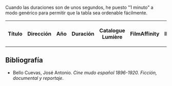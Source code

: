 {{header|1=Cine mudo en España}}
{{cine}}

Cuando las duraciones son de unos segundos, he puesto "1 minuto" a modo genérico para permitir que la tabla sea ordenable fácilmente.

<table class="wikitable sortable" width="100%" style="text-align: center;">
<tr>
    <th>Título</th>
    <th>Dirección</th>
    <th>Año</th>
    <th>Duración</th>
    <th>Catalogue Lumière</th>
    <th>FilmAffinity</th>
    <th>IMDb</th>
    <th>Wikidata</th>
    <th>YouTube</th>
</tr>

{{cine-mudo-espana-template|titulo=Baile en el vivac|titulo-original=Danse au bivouac|direccion=Alexandre Promio|año=1896|duracion=1 minuto|cl=danse-au-bivouac|fa=150040|imdb=tt1654009|wikidata=Q27832142|youtube=TVkF-8zG5jI}}

{{cine-mudo-espana-template|titulo=Cambio de guardia en el Palacio Real|titulo-original=Hallebardiers de la Reine|direccion=Alexandre Promio|año=1896|duracion=1 minuto|cl=hallebardiers-de-la-reine|fa=883720|imdb=no|wikidata=Q27832163|youtube=A3UeJ2aPhHc}}

{{cine-mudo-espana-template|titulo=Carga de los lanceros de la reina|titulo-original=Lanciers de la Reine, charge|direccion=Alexandre Promio|año=1896|duracion=1 minuto|cl=lanciers-de-la-reine-charge|fa=655470|imdb=tt3187610|wikidata=no|youtube=no}}

{{cine-mudo-espana-template|titulo=Ciclistas militares|titulo-original=Cyclistes militaires|direccion=Alexandre Promio|año=1896|duracion=1 minuto|cl=cyclistes-militaires|fa=453662|imdb=no|wikidata=no|youtube=no}}

{{cine-mudo-espana-template|titulo=El cuerpo de alabarderos saliendo del Palacio Real|titulo-original=Garde descendante du palais royal|direccion=Alexandre Promio|año=1896|duracion=1 minuto|cl=garde-descendante-du-palais-royal|fa=no|imdb=no|wikidata=no|youtube=no}}

{{cine-mudo-espana-template|titulo=Descarga de un barco en el puerto de Barcelona|titulo-original=Déchargement d'un navire|direccion=Alexandre Promio|año=1896|duracion=1 minuto|cl=dechargement-dun-navire|fa=no|imdb=no|wikidata=no|youtube=no}}

{{cine-mudo-espana-template|titulo=Desfile de los lanceros de la reina|titulo-original=Lanciers de la Reine, défilé|direccion=Alexandre Promio|año=1896|duracion=1 minuto|cl=lanciers-de-la-reine-defile|fa=no|imdb=no|wikidata=no|youtube=no}}

{{cine-mudo-espana-template|titulo=Desfile del cuerpo de ingenieros|titulo-original=Défilé du genié|direccion=Alexandre Promio|año=1896|duracion=1 minuto|cl=defile-du-genie|fa=no|imdb=no|wikidata=no|youtube=no}}

{{cine-mudo-espana-template|titulo=Distribución de víveres a los soldados|titulo-original=Distribution des vivres aux soldats|direccion=Alexandre Promio|año=1896|duracion=1 minuto|cl=distribution-des-vivres-aux-soldats|fa=no|imdb=no|wikidata=no|youtube=no}}

{{cine-mudo-espana-template|titulo=Llegada de los toreros a la plaza|titulo-original=Arrivée des toréadors|direccion=Alexandre Promio|año=1896|duracion=1 minuto|cl=arrivee-des-toreadors|fa=no|imdb=tt1672803|wikidata=no|youtube=no}}

{{cine-mudo-espana-template|titulo=Maniobras a bordo del Alfonso XIII|titulo-original=?|direccion=Francis Doublier|año=1896|duracion=?|cl=?|fa=?|imdb=?|wikidata=?|youtube=?}}

{{cine-mudo-espana-template|titulo=Maniobras de la artillería en Vicálvaro|titulo-original=Artillerie (exercice du tir)|direccion=Alexandre Promio|año=1896|duracion=1 minuto|cl=artillerie-exercice-du-tir|fa=no|imdb=no|wikidata=no|youtube=no}}


<!--
{{cine-mudo-espana-template|titulo=|titulo-original=|direccion=|año=|duracion=|cl=|fa=|imdb=|wikidata=|youtube=}}

Añadir enlaces a YouTube reemplazando los " " por "+" https://www.youtube.com/results?search_query=%22Danse+au+bivouac%22+OR+%22Baile+en+el+vivac%22

Mas adelante sacar una captura para cada clip usando el og:image del html de youtube
-->

</table>

== Bibliografía ==

* Bello Cuevas, José Antonio. ''Cine mudo español 1896-1920. Ficción, documental y reportaje''.

{{cine}}
{{footer}}
